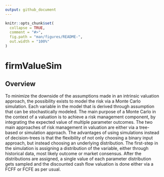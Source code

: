 ```yaml
---
output: github_document
---
```


<!-- README.md is generated from README.Rmd. Please edit that file -->

```r
knitr::opts_chunk$set(
  collapse = TRUE,
  comment = "#>",
  fig.path = "man/figures/README-",
  out.width = "100%"
)
```

# firmValueSim

<!-- badges: start -->
<!-- badges: end -->

## Overview

To minimize the downside of the assumptions made in an intrinsic valuation approach, the possibility exists to model the risk via a Monte Carlo simulation. Each variable in the model that is derived through assumption that can be stochastically modeled. The main purpose of a Monte Carlo in the context of a valuation is to achieve a risk management component, by integrating the expected value of multiple parameter outcomes. The two main approaches of risk management in valuation are either via a tree-based or simulation approach. The advantages of using simulations instead of decision-trees is that the flexibility of not only choosing a binary input approach, but instead choosing an underlying distribution. The first-step in the simulation is assigning a distribution of the variable, either through historical data, most likely outcome or market consensus. After the distributions are assigned, a single value of each parameter distribution gets sampled and the discounted cash flow valuation is done either via a FCFF or FCFE as per usual.
